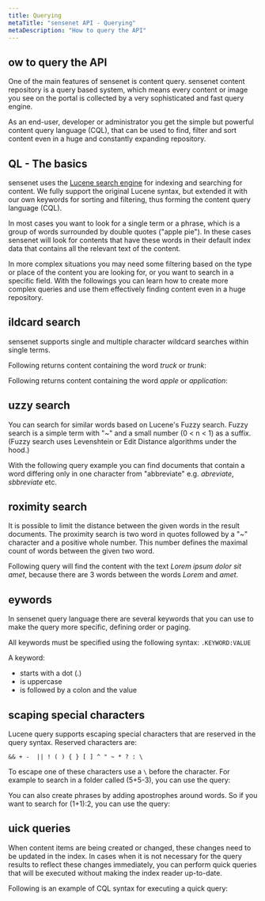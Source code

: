 ```yaml
---
title: Querying
metaTitle: "sensenet API - Querying"
metaDescription: "How to query the API"
---
```


## ow to query the API

One of the main features of sensenet is content query. sensenet content repository is a query based system, which means every content or image you see on the portal is collected by a very sophisticated and fast query engine.

As an end-user, developer or administrator you get the simple but powerful content query language (CQL), that can be used to find, filter and sort content even in a huge and constantly expanding repository.

## QL - The basics

sensenet uses the [Lucene search engine](http://lucene.apache.org/) for indexing and searching for content. We fully support the original Lucene syntax, but extended it with our own keywords for sorting and filtering, thus forming the content query language (CQL).

In most cases you want to look for a single term or a phrase, which is a group of words surrounded by double quotes ("apple pie"). In these cases sensenet will look for contents that have these words in their default index data that contains all the relevant text of the content.

In more complex situations you may need some filtering based on the type or place of the content you are looking for, or you want to search in a specific field. With the followings you can learn how to create more complex queries and use them effectively finding content even in a huge repository.

## ildcard search

sensenet supports single and multiple character wildcard searches within single terms.

Following returns content containing the word *truck* or *trunk*:

<tab category="querying" article="query" example="wildcard-search-single" />

Following returns content containing the word *apple* or *application*:

<tab category="querying" article="query" example="wildcard-search-multiple" />

## uzzy search

You can search for similar words based on Lucene's Fuzzy search. Fuzzy search is a simple term with  "~" and a small number (0 < n < 1) as a suffix. (Fuzzy search uses Levenshtein or Edit Distance algorithms under the hood.)

With the following query example you can find documents that contain a word differing only in one character from "abbreviate" e.g. *abreviate*, *sbbreviate* etc.

<tab category="querying" article="query" example="fuzzy-search" />

## roximity search

It is possible to limit the distance between the given words in the result documents. The proximity search is two word in quotes followed by a "~" character and a positive whole number. This number defines the maximal count of words between the given two word.

Following query will find the content with the text *Lorem ipsum dolor sit amet*, because there are 3 words between the words *Lorem* and *amet*.

<tab category="querying" article="query" example="proximity-search" />

## eywords

In sensenet query language there are several keywords that you can use to make the query more specific, defining order or paging.

All keywords must be specified using the following syntax: `.KEYWORD:VALUE`

A keyword:
- starts with a dot (.)
- is uppercase
- is followed by a colon and the value

## scaping special characters

Lucene query supports escaping special characters that are reserved in the query syntax. Reserved characters are:

```&& + -  || ! ( ) { } [ ] ^ " ~ * ? : \```

To escape one of these characters use a `\` before the character.
For example to search in a folder called (5+5-3), you can use the query:

<tab category="querying" article="query" example="special-characters-escaping" />

You can also create phrases by adding apostrophes around words. So if you want to search for (1+1):2, you can use the query:

<tab category="querying" article="query" example="special-character-apostrophe" />

## uick queries

When content items are being created or changed, these changes need to be updated in the index. In cases when it is not necessary for the query results to reflect these changes immediately, you can perform quick queries that will be executed without making the index reader up-to-date.

Following is an example of CQL syntax for executing a quick query:

<tab category="querying" article="query" example="quick-query" />
